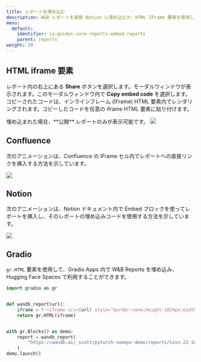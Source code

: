 ---
title: レポートを埋め込む
description: W&B レポートを直接 Notion に埋め込むか、HTML IFrame 要素を使用します。
menu:
  default:
    identifier: ja-guides-core-reports-embed-reports
    parent: reports
weight: 50
---

## HTML iframe 要素

レポート内の右上にある **Share** ボタンを選択します。モーダルウィンドウが表示されます。このモーダルウィンドウ内で **Copy embed code** を選択します。コピーされたコードは、インラインフレーム (IFrame) HTML 要素内でレンダリングされます。コピーしたコードを任意の iframe HTML 要素に貼り付けます。

<Note>
埋め込まれた場合、**公開** レポートのみが表示可能です。
</Note>

<Frame>
    <img src="/images/reports/get_embed_url.gif"  />
</Frame>

## Confluence

次のアニメーションは、Confluence の IFrame セル内でレポートへの直接リンクを挿入する方法を示しています。

<Frame>
    <img src="//images/reports/embed_iframe_confluence.gif"  />
</Frame>

## Notion

次のアニメーションは、Notion ドキュメント内で Embed ブロックを使ってレポートを挿入し、そのレポートの埋め込みコードを使用する方法を示しています。

<Frame>
    <img src="//images/reports/embed_iframe_notion.gif"  />
</Frame>

## Gradio

`gr.HTML` 要素を使用して、Gradio Apps 内で W&B Reports を埋め込み、Hugging Face Spaces で利用することができます。

```python
import gradio as gr


def wandb_report(url):
    iframe = f'<iframe src={url} style="border:none;height:1024px;width:100%">'
    return gr.HTML(iframe)


with gr.Blocks() as demo:
    report = wandb_report(
        "https://wandb.ai/_scott/pytorch-sweeps-demo/reports/loss-22-10-07-16-00-17---VmlldzoyNzU2NzAx"
    )
demo.launch()
```

##